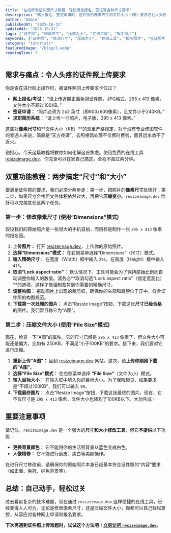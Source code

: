 ```yaml
---
title: "在线修改证件照尺寸教程：轻松满足报名、签证等各种尺寸要求"
description: "网上报名、签证申请时，证件照的像素尺寸和文件大小（KB）要求总让人头疼。本教程将教你如何使用免费在线工具，分两步轻松搞定证件照尺寸和大小，满足任何严格要求。"
author: "Admin"
publishedAt: "2025-10-31"
updatedAt: "2025-10-31"
tags: ["证件照", "修改尺寸", "压缩大小", "在线工具", "报名照片"]
keywords: ["证件照", "修改尺寸", "压缩大小", "在线工具", "报名照片", "签证照片"]
category: "tutorials"
featuredImage: "/blog/3.webp"
readingTime: 7
---
```


## 需求与痛点：令人头疼的证件照上传要求

你是否在进行网上操作时，被证件照的上传要求卡住过？

*   **网上报名/考试：** “请上传近期正面免冠证件照，JPG格式，295 x 413 像素，文件大小不超过100KB。”
*   **签证申请：** “照片必须为 2x2 英寸（即600x600像素），且文件小于240KB。”
*   **求职简历系统：** “请上传一寸照片，电子版，295 x 413 像素。”

这些对**像素尺寸**和**文件大小（KB）**的双重严格规定，对于没有专业修图软件的普通人来说，简直是“天方夜谭”。去照相馆处理不仅费时费钱，而且远水救不了近火。

别担心，今天这篇教程将教你如何化解这份焦虑。使用免费的在线工具 [resizeimage.dev](https://resizeimage.dev)，你完全可以在家自己搞定，全程不超过两分钟。

## 双重功能教程：两步搞定“尺寸”和“大小”

要满足证件照的要求，我们必须分两步走：第一步，把照片的**像素尺寸**处理好；第二步，如果尺寸合格但文件体积依然过大，再把它**压缩变小**。`resizeimage.dev` 恰好可以完美胜任这两个任务。

### 第一步：修改像素尺寸 (使用“Dimensions”模式)

假设我们的原始照片是一张很大的手机自拍，而目标是制作一张 `295 x 413` 像素的报名照。

1.  **上传照片：** 打开 [resizeimage.dev](https://resizeimage.dev)，上传你的原始照片。
2.  **选择“Dimensions”模式：** 在右侧菜单选择“Dimensions”（尺寸）模式。
3.  **输入精确尺寸：** 在宽度（Width）框中输入 `295`，在高度（Height）框中输入 `413`。
4.  **取消“Lock aspect ratio”：** 默认情况下，工具可能会为了保持原始比例而自动调整你输入的数值。请务必**取消勾选“Lock aspect ratio”（锁定宽高比）**的选项，这样才能强制裁剪到你需要的精确尺寸。
5.  **调整构图：** 拖动图片上出现的裁剪框，确保你的头部和肩膀位于正中，符合证件照的构图规范。
6.  **下载第一次处理的图片：** 点击“Resize Image”按钮，下载这张**尺寸已经合格**的图片。我们暂且称它为“A图”。


### 第二步：压缩文件大小 (使用“File Size”模式)

现在，检查一下“A图”的属性。它的尺寸已经是 `295 x 413` 像素了，但文件大小可能还是偏大，比如有 250KB，不满足“小于100KB”的要求。接下来，我们要对它进行压缩。

1.  **重新上传“A图”：** 回到 [resizeimage.dev](https://resizeimage.dev) 网站，这次，请**上传你刚刚下载的“A图”**。
2.  **选择“File Size”模式：** 在右侧菜单选择 **“File Size”**（文件大小）模式。
3.  **输入目标大小：** 在输入框中填入你的目标大小。为了保险起见，如果要求是“不超过100KB”，我们可以输入 `99`。
4.  **下载最终图片：** 点击“Resize Image”按钮，下载这张最终的图片。现在，它不仅尺寸是 `295 x 413` 像素，文件大小也降到了100KB以下。大功告成！

## 重要注意事项

请记住，`resizeimage.dev` 是一个强大的**尺寸和大小修改工具**，但它**不提供**以下功能：

*   **更换背景颜色：** 它不能将你的生活照背景从蓝色变成白色。
*   **人像精修：** 它不能进行磨皮、美白等美颜操作。

在进行尺寸修改前，请确保你的原始照片本身已经基本符合证件照的“内容”要求（如正面、免冠、纯色背景等）。

## 总结：自己动手，轻松过关

过去看似复杂的技术难题，现在通过 `resizeimage.dev` 这样便捷的在线工具，已经变得人人可为。无论是修改像素尺寸，还是压缩文件大小，你都可以自己轻松掌控，从容应对各种网上申请和报名要求。

**下次再遇到证件照上传难题时，试试这个方法吧！[立刻访问 `resizeimage.dev`](https://resizeimage.dev)。**
